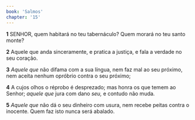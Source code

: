```yaml
---
book: 'Salmos'
chapter: '15'
---
```


**1** SENHOR, quem habitará no teu tabernáculo? Quem morará no teu santo monte?

**2** Aquele que anda sinceramente, e pratica a justiça, e fala a verdade no seu coração.

**3** _Aquele que_ não difama com a sua língua, nem faz mal ao seu próximo, nem aceita nenhum opróbrio contra o seu próximo;

**4** A cujos olhos o réprobo é desprezado; mas honra os que temem ao Senhor; _aquele que_ jura com dano _seu,_ e contudo não muda.

**5** _Aquele que_ não dá o seu dinheiro com usura, nem recebe peitas contra o inocente. Quem faz isto nunca será abalado.
